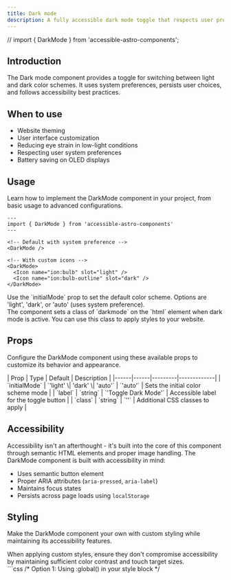 ```yaml
---
title: Dark mode
description: A fully accessible dark mode toggle that respects user preferences and persists across page loads.
---
```


// import { DarkMode } from 'accessible-astro-components';

## Introduction

The Dark mode component provides a toggle for switching between light and dark color schemes. It uses system preferences, persists user choices, and follows accessibility best practices.

## When to use

- Website theming
- User interface customization
- Reducing eye strain in low-light conditions
- Respecting user system preferences
- Battery saving on OLED displays

## Usage

Learn how to implement the DarkMode component in your project, from basic usage to advanced configurations.

```astro
---
import { DarkMode } from 'accessible-astro-components'
---

<!-- Default with system preference -->
<DarkMode />

<!-- With custom icons -->
<DarkMode>
  <Icon name="ion:bulb" slot="light" />
  <Icon name="ion:bulb-outline" slot="dark" />
</DarkMode>
```

<Aside type="tip" title="Initial mode">
  Use the `initialMode` prop to set the default color scheme. Options are 'light', 'dark', or 'auto' (uses system preference).
</Aside>

<Aside title="Class .darkmode">
  The component sets a class of `darkmode` on the `html` element when dark mode is active. You can use this class to apply styles to your website.
</Aside>

## Props

Configure the DarkMode component using these available props to customize its behavior and appearance.

<div class="props-wrapper"> 
| Prop | Type | Default | Description |
|------|------|---------|-------------|
| `initialMode` | `'light' \| 'dark' \| 'auto'` | `'auto'` | Sets the initial color scheme mode |
| `label` | `string` | `'Toggle Dark Mode'` | Accessible label for the toggle button |
| `class` | `string` | `''` | Additional CSS classes to apply |
</div>

## Accessibility

Accessibility isn't an afterthought - it's built into the core of this component through semantic HTML elements and proper image handling. The DarkMode component is built with accessibility in mind:

- Uses semantic button element
- Proper ARIA attributes (`aria-pressed`, `aria-label`)
- Maintains focus states
- Persists across page loads using `localStorage`

## Styling

Make the DarkMode component your own with custom styling while maintaining its accessibility features.

<Aside type="caution" title="Accessibility considerations">
  When applying custom styles, ensure they don't compromise accessibility by maintaining sufficient color contrast and touch target sizes.
</Aside>

<Tabs>
  <TabItem label="Custom CSS">
    ```css
    /* Option 1: Using :global() in your style block */
    <style>
      :global(.darkmode-toggle) {
        font-size: 1.125rem;
        color: light-dark(hsl(215 8% 45%), hsl(215 8% 65%));
      }

      :global(.darkmode-toggle:hover) {
        color: light-dark(hsl(215 25% 27%), hsl(215 25% 89%));
      }

      /* Dark mode styles applied to html element */
      :global(.darkmode) {
        color-scheme: dark;
        background: hsl(0 0% 10%);
        color: hsl(0 0% 100%);
      }
    </style>

    /* Option 2: Using is:global on the style tag */
    <style is:global>
      .darkmode-toggle {
        font-size: 1.125rem;
        color: light-dark(hsl(215 8% 45%), hsl(215 8% 65%));
      }

      .darkmode-toggle:hover {
        color: light-dark(hsl(215 25% 27%), hsl(215 25% 89%));
      }

      /* Dark mode styles applied to html element */
      .darkmode {
        color-scheme: dark;
        background: hsl(0 0% 10%);
        color: hsl(0 0% 100%);
      }
    </style>
    ```
  </TabItem>
  <TabItem label="Tailwind Classes">
    ```astro
    <DarkMode 
      class="text-lg text-gray-600 hover:text-gray-900 dark:text-gray-400 dark:hover:text-gray-100"
    >
      <Icon 
        name="ion:sunny" 
        slot="light"
        class="w-6 h-6"
      />
      <Icon 
        name="ion:moon" 
        slot="dark"
        class="w-6 h-6"
      />
    </DarkMode>
    ```
  </TabItem>
</Tabs>

<Aside type="note" title="Style scoping">
  Astro components use scoped styles by default. To override component styles, you'll need to use either `:global()` selectors or the `is:global` directive on your style tag.
</Aside>

## Interactive examples

See the DarkMode component in action with these practical examples demonstrating different variants and styling options.

<Aside type="caution" title="Example component">
  The toggle here doesn't change the color scheme (just for itself) since Starlight has it's own dark mode toggle and doesn't use the `darkmode` class.
</Aside>

### Default style

<div class="not-content">
  <DarkMode />
</div>

### With custom icons

<div class="not-content">
  <DarkMode>
    <Icon name="ion:bulb" slot="light" />
    <Icon name="ion:bulb-outline" slot="dark" />
  </DarkMode>
</div>
